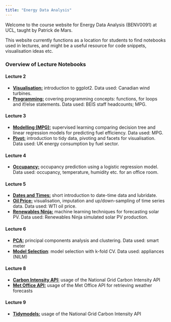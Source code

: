```yaml
---
title: "Energy Data Analysis"
---
```


Welcome to the course website for Energy Data Analysis (BENV0091) at UCL, taught by Patrick de Mars.

This website currently functions as a location for students to find notebooks used in lectures, and might be a useful resource for code snippets, visualisation ideas etc.

### Overview of Lecture Notebooks

#### Lecture 2

- **[Visualisation:](nbs/visualisation.html)** introduction to ggplot2. Data used: Canadian wind turbines.
- **[Programming:](nbs/programming.html)** covering programming concepts: functions, for loops and if/else statements. Data used: BEIS staff headcounts; MPG. 

#### Lecture 3

- **[Modelling (MPG):](nbs/modelling_mpg.html)** supervised learning comparing decision tree and linear regression models for predicting fuel efficiency. Data used: MPG.
- **[Pivot:](nbs/pivot.html)** introduction to tidy data, pivoting and facets for visualisation. Data used: UK energy consumption by fuel sector.

#### Lecture 4

- **[Occupancy:](nbs/occupancy.html)** occupancy prediction using a logistic regression model. Data used: occupancy, temperature, humidity etc. for an office room.

#### Lecture 5 

- **[Dates and Times:](nbs/datetimes.html)** short introduction to date-time data and lubridate. 
- **[Oil Price:](nbs/oil_price.html)** visualisation, imputation and up/down-sampling of time series data. Data used: WTI oil price.
- **[Renewables Ninja:](nbs/ninja.html)** machine learning techniques for forecasting solar PV. Data used: Renewables Ninja simulated solar PV production.

#### Lecture 6

- **[PCA:](nbs/pca.html)** principal components analysis and clustering. Data used: smart meter
- **[Model Selection](nbs/model_selection.html)**: model selection with k-fold CV. Data used: appliances (NILM)

#### Lecture 8

- **[Carbon Intensity API:](nbs/carbon_intensity.html)** usage of the National Grid Carbon Intensity API
- **[Met Office API:](nbs/met_office.html)** usage of the Met Office API for retrieving weather forecasts

#### Lecture 9

- **[Tidymodels:](nbs/tidymodels_vw.html)** usage of the National Grid Carbon Intensity API